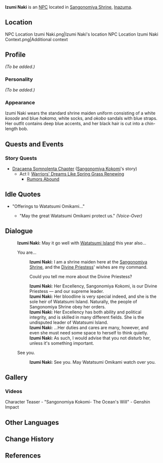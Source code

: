 {{Meta
<!-- Remove this template after adding the missing info -->
|missing_NPC_profile  = yes
}}
{{Character Infobox
|type             = NPC
|image            = NPC Izumi Naki.png
|realname         = 
|region           = Inazuma
|affiliation      = 
|title            = Shrine Maiden
|voiceEN          = [https://www.hearanjali.com/ Anjali Kunapaneni]<ref>Twitter: [https://twitter.com/hereliesanjali/status/1417885853536460800 EN VA Self Announcement]</ref>
|voiceCN          = 
|voiceJP          = 
}}
'''Izumi Naki''' is an [[NPC]] located in [[Sangonomiya Shrine]], [[Inazuma]].

==Location==
<gallery hideaddbutton="true" captionalign="center">
NPC Location Izumi Naki.png|Izumi Naki's location
NPC Location Izumi Naki Context.png|Additional context
</gallery>

==Profile==
<!--detailed story/lore information goes here-->
''(To be added.)''

===Personality===
''(To be added.)''

===Appearance===
Izumi Naki wears the standard shrine maiden uniform consisting of a white ''kosode'' and blue ''hakama'', white socks, and ''okobo'' sandals with blue straps. Her outfit contains deep blue accents, and her black hair is cut into a chin-length bob.

==Quests and Events==
===Story Quests===
* [[Dracaena Somnolenta Chapter]] ([[Sangonomiya Kokomi]]'s story)
** Act I: [[Warriors' Dreams Like Spring Grass Renewing]]
*** [[Rumors Abound]]

==Idle Quotes==
* "Offerings to Watatsumi Omikami..."
**{{A|VO Izumi Naki 01.ogg}} "May the great Watatsumi Omikami protect us." ''(Voice-Over)''

==Dialogue==
{{Dialogue start}}
:'''Izumi Naki:''' May it go well with [[Watatsumi Island]] this year also...
:{{DIcon}} You are...
::'''Izumi Naki:''' I am a shrine maiden here at the [[Sangonomiya Shrine]], and the [[Sangonomiya Kokomi|Divine Priestess]]' wishes are my command.
::{{DIcon}} Could you tell me more about the Divine Priestess?
::'''Izumi Naki:''' Her Excellency, Sangonomiya Kokomi, is our Divine Priestess &mdash; and our supreme leader.
::'''Izumi Naki:''' Her bloodline is very special indeed, and she is the sole heir of Watatsumi Island. Naturally, the people of Sangonomiya Shrine obey her orders.
::'''Izumi Naki:''' Her Excellency has both ability and political integrity, and is skilled in many different fields. She is the undisputed leader of Watatsumi Island.
::'''Izumi Naki:''' ...Her duties and cares are many, however, and even she must need some space to herself to think quietly.
::'''Izumi Naki:''' As such, I would advise that you not disturb her, unless it's something important.
:{{DIcon}} See you.
::'''Izumi Naki:''' See you. May Watatsumi Omikami watch over you.
{{Dialogue end}}

==Gallery==
===Videos===
<gallery hideaddbutton="true" captionalign="center">
Character Teaser - "Sangonomiya Kokomi- The Ocean's Will" - Genshin Impact
</gallery>

==Other Languages==
{{Other Languages|default_hidden = 1
|en      = Izumi Naki
|zhs     = 和泉那希
|zhs_rm  = Héquán Nàxī
|zht     = 和泉那希
|zht_rm  = Héquán Nàxī
|ja      = 和泉那希
|ja_rm   = Izumi Naki
|ko      = 이즈미 나키
|ko_rm   = Ijeumi Naki
|es      = Izumi Naki
|fr      = Izumi Naki
|ru      = Идзуми Наки
|th      = Izumi Naki
|vi      = Izumi Naki
|de      = Izumi Naki
|id      = Izumi Naki
|pt      = Izumi Naki
}}

==Change History==
{{Change History|2.1}}

==References==
{{Reflist}}